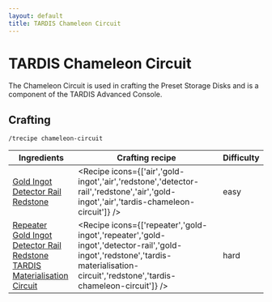 ```yaml
---
layout: default
title: TARDIS Chameleon Circuit
---
```



TARDIS Chameleon Circuit
===================

The Chameleon Circuit is used in crafting the Preset Storage Disks and is a component of the TARDIS Advanced Console.

## Crafting

`/trecipe chameleon-circuit`

| Ingredients | Crafting recipe | Difficulty |
| ----------- | --------------- | ------------- |
| [Gold Ingot](https://minecraft.wiki/w/Gold_Ingot)<br/>[Detector Rail](https://minecraft.wiki/w/Detector_Rail)<br/>[Redstone](https://minecraft.wiki/w/Redstone) | <Recipe icons={['air','gold-ingot','air','redstone','detector-rail','redstone','air','gold-ingot','air','tardis-chameleon-circuit']} /> | easy |
| [Repeater](https://minecraft.wiki/w/Repeater)<br/>[Gold Ingot](https://minecraft.wiki/w/Gold_Ingot)<br/>[Detector Rail](https://minecraft.wiki/w/Detector_Rail)<br/>[Redstone](https://minecraft.wiki/w/Redstone)<br/>[TARDIS Materialisation Circuit](/recipes/console-circuits/tardis-materialisation-circuit) | <Recipe icons={['repeater','gold-ingot','repeater','gold-ingot','detector-rail','gold-ingot','redstone','tardis-materialisation-circuit','redstone','tardis-chameleon-circuit']} /> | hard |
